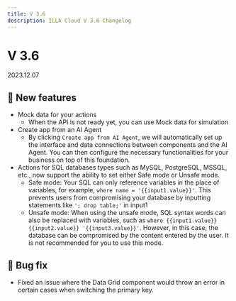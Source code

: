 ```yaml
---
title: V 3.6
description: ILLA Cloud V 3.6 Changelog
---
```


# V 3.6

2023.12.07

## 🚀 New features

* Mock data for your actions
  * When the API is not ready yet, you can use Mock data for simulation
* Create app from an AI Agent
  * By clicking `Create app from AI Agent`, we will automatically set up the interface and data connections between components and the AI Agent. You can then configure the necessary functionalities for your business on top of this foundation.
* Actions for SQL databases types such as MySQL, PostgreSQL, MSSQL, etc., now support the ability to set either Safe mode or Unsafe mode.
  * Safe mode: Your SQL can only reference variables in the place of variables, for example, `where name = '{{input1.value}}'`. This prevents users from compromising your database by inputting statements like `'; drop table;'` in input1
  * Unsafe mode: When using the unsafe mode, SQL syntax words can also be replaced with variables, such as `where {{input1.value}} {{input2.value}} '{{input3.value}}'`. However, in this case, the database can be compromised by the content entered by the user. It is not recommended for you to use this mode.

## 🐛 Bug fix

* Fixed an issue where the Data Grid component would throw an error in certain cases when switching the primary key.
